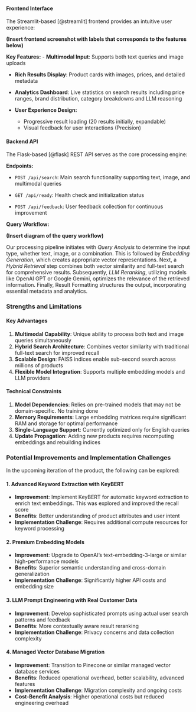 <!-- ## Data Product

The FinlyWealth Product Search Engine is a sophisticated multimodal retrieval system designed to increase product discovery in e-commerce environments. This data product addresses the fundamental challenge of enabling users to find relevant products from vast catalogs using natural language queries and visual inputs, processing over 1 million products with sub-200ms response times.

## Why This Product Exists

Finly's credit card search systems sufferred from several critical limitations:

-   **Keyword Dependency**: Users search must contain keywords in the actual product and should not have spelling errors
-   **Limited Semantic Understanding**: Inability to interpret user intent beyond literal matches
-   **Visual Search Gap**: No capability to search using images or visual similarity

### Strategic Value Proposition

To solve the afore mentioned issues, we developed a Search Engine to:

1.  **Enable Intuitive Discovery**: Allow users to search using natural language descriptions like "comfortable running shoes for winter" rather than exact product specifications
2.  **Bridge Visual-Textual Gap**: Support image-based queries where users can upload photos to find similar products
3.  **Improve Conversion Rates**: Deliver more relevant results through AI-powered understanding of user intent
4.  **Scale Efficiently**: Handle millions of products while maintaining fast response times
5.  **Competitive Differentiation**: Provide advanced search capabilities that set FinlyWealth apart in the affiliate marketing space

### Product Interface Architecture

### Preprocessing Pipeline

The system employs a sophisticated data preprocessing pipeline consisting of several key scripts:

#### 1. Embedding Generation

-   **Purpose**: Converts product text and images into high-dimensional vector representations
-   **Models Used**:
    -   CLIP (`openai/clip-vit-base-patch32`) [@openaiclip] for multimodal embeddings
    -   MiniLM (`sentence-transformers/all-MiniLM-L6-v2`) [@Wang2020MiniLMDS] for text-specific embeddings
-   **Output**: Fusion embeddings combining both text and image understanding

#### 2. FAISS Index Construction

-   **Purpose**: Creates optimized vector search indices for fast similarity retrieval
-   **Technology**: Facebook AI Similarity Search (FAISS) [@faiss] with IVF clustering

#### 3. Database Loading

-   **Purpose**: Populates PostgreSQL database with product metadata and embeddings
-   **Features**: Utilizes pgvector extension for native vector operations -->

#### Frontend Interface

The Streamlit-based [@streamlit] frontend provides an intuitive user experience:

**(Insert frontend screenshot with labels that corresponds to the features below)**

**Key Features:** 
- **Multimodal Input**: Supports both text queries and image uploads

- **Rich Results Display**: Product cards with images, prices, and detailed metadata 

- **Analytics Dashboard**: Live statistics on search results including price ranges, brand distribution, category breakdowns and LLM reasoning 

- **User Experience Design:** 
  - Progressive result loading (20 results initially, expandable) 
  - Visual feedback for user interactions (Precision)

#### Backend API

The Flask-based [@flask] REST API serves as the core processing engine:

**Endpoints:** 

- `POST /api/search`: Main search functionality supporting text, image, and multimodal queries 

- `GET /api/ready`: Health check and initialization status 
 
- `POST /api/feedback`: User feedback collection for continuous improvement

**Query Workflow:**

**(Insert diagram of the query workflow)**

Our processing pipeline initiates with *Query Analysis* to determine the input type, whether text, image, or a combination. This is followed by *Embedding Generation*, which creates appropriate vector representations. Next, a *Hybrid Retrieval* step combines both vector similarity and full-text search for comprehensive results. Subsequently, *LLM Reranking*, utilizing models like OpenAI GPT or Google Gemini, optimizes the relevance of the retrieved information. Finally, Result Formatting structures the output, incorporating essential metadata and analytics.

### Strengths and Limitations

#### Key Advantages

1.  **Multimodal Capability**: Unique ability to process both text and image queries simultaneously
2.  **Hybrid Search Architecture**: Combines vector similarity with traditional full-text search for improved recall
3.  **Scalable Design**: FAISS indices enable sub-second search across millions of products
4.  **Flexible Model Integration**: Supports multiple embedding models and LLM providers

#### Technical Constraints

1.  **Model Dependencies**: Relies on pre-trained models that may not be domain-specific. No training done
2.  **Memory Requirements**: Large embedding matrices require significant RAM and storage for optimal performance
3.  **Single-Language Support**: Currently optimized only for English queries
4.  **Update Propagation**: Adding new products requires recomputing embeddings and rebuilding indices

### Potential Improvements and Implementation Challenges

In the upcoming iteration of the product, the following can be explored:

#### 1. Advanced Keyword Extraction with KeyBERT

- **Improvement**: Implement KeyBERT for automatic keyword extraction to enrich text embeddings. This was explored and improved the recall score
- **Benefits**: Better understanding of product attributes and user intent 
- **Implementation Challenge**: Requires additional compute resources for keyword processing

#### 2. Premium Embedding Models

- **Improvement**: Upgrade to OpenAI's text-embedding-3-large or similar high-performance models 
- **Benefits**: Superior semantic understanding and cross-domain generalization 
- **Implementation Challenge**: Significantly higher API costs and embedding size

#### 3. LLM Prompt Engineering with Real Customer Data

- **Improvement**: Develop sophisticated prompts using actual user search patterns and feedback 
- **Benefits**: More contextually aware result reranking 
- **Implementation Challenge**: Privacy concerns and data collection complexity

#### 4. Managed Vector Database Migration

- **Improvement**: Transition to Pinecone or similar managed vector database services 
- **Benefits**: Reduced operational overhead, better scalability, advanced features 
- **Implementation Challenge**: Migration complexity and ongoing costs 
- **Cost-Benefit Analysis**: Higher operational costs but reduced engineering overhead